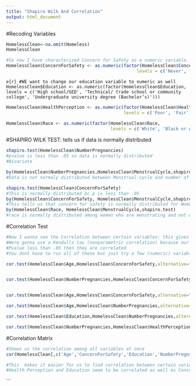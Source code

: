 ```yaml
---
title: "Shapiro Wilk And Correlation"
output: html_document
---
```


#Recoding Variables
```R
HomelessClean<-na.omit(Homeless)
HomelessClean
```

```r
#So now I have characterized Concern for Safety as a numeric variable. This will allow me to run correlation test and other univariate and multivariate stats
HomelessClean$ConcernForSafety <- as.numeric(factor(HomelessClean$ConcernForSafety,
                                                  levels = c('Never', 'Rarely', 'Sometimes', 'Always')))


```


```e{r}
#WE want to change our education variable to numeric as well
HomelessClean$Education <- as.numeric(factor(HomelessClean$Education,
                                             levels = c('High school/GED', 'Technical/ trade school or community college', 'Undergraduate university degree (Bachelor’s)')))
```

```r
HomelessClean$HealthPerception <- as.numeric(factor(HomelessClean$HealthPerception,
                                             levels = c('Poor', 'Fair', 'Good', 'Very good', 'Excellent')))
```

```r
HomelessClean$Race <- as.numeric(factor(HomelessClean$Race,
                                        levels = c('White', 'Black or African American', 'Hispanic or Latino', 'American Indian', 'Hebrew Israelite')))
```

#SHAPIRO WILK TEST: tells us if data is normally distributed
```r
shapiro.test(HomelessClean$NumberPregnancies)
#pvalue is less than .05 so data is normally distributed
#Bivariate

by(HomelessClean$NumberPregnancies,HomelessClean$MenstrualCycle,shapiro.test)
#Data is not normaly distributed between Menstrual cycle and number of pregnancies

shapiro.test(HomelessClean$ConcernForSafety)
#This is normally distributed bc p is less than .05
by(HomelessClean$ConcernForSafety, HomelessClean$MenstrualCycle,shapiro.test)
#This tells us that concern for safety is normally distributed for Women that are menstrating and those that are not
by(HomelessClean$Race, HomelessClean$MenstrualCycle,shapiro.test)
#race is normally distributed among women who are menstrating and not menstrating
```

#Correlation Test
```r

#Now I wanna see the Correlation between certain variables: this gives us an understanding on how much variables are related
#Were gonna use a Kendalls tau (nonparametric correlation) because our sample size is relatively small
#Pvalue less than .05 then they are correlated
#You dont have to run all of these but just try a few (numeric) variables and see what you get

cor.test(HomelessClean$Age,HomelessClean$ConcernForSafety,alternative="two.sided", method = "kendall", conf.level = 0.95)


cor.test(HomelessClean$NumberPregnancies,HomelessClean$ConcernForSafety,alternative="two.sided", method = "kendall", conf.level = 0.95)


cor.test(HomelessClean$Age,HomelessClean$ConcernForSafety,alternative="two.sided", method = "kendall", conf.level = 0.95)

cor.test(HomelessClean$Age,HomelessClean$NumberPregnancies,alternative="two.sided", method = "kendall", conf.level = 0.95)

cor.test(HomelessClean$Education,HomelessClean$NumberPregnancies,alternative="two.sided", method = "kendall", conf.level = 0.95)

cor.test(HomelessClean$NumberPregnancies,HomelessClean$HealthPerception,alternative="two.sided", method = "kendall", conf.level = 0.95)

```

#Correlation Matrix
```R

#Shows us the correlation among all variables at once
cor(HomelessClean[,c('Age','ConcernForSafety','Education','NumberPregnancies','HealthPerception','Race')],method = "kendall")

#This  makes it easier for us to find correlation between certain variables
#Health Perception and Education seem to be correlated as well as Concern for Safety and Health PErception 
```

```
